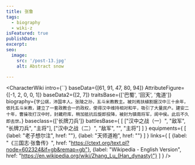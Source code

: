 ```yaml
---
title: 张鲁
tags:
  - biography
  - wiki-z
isFeatured: true
publishDate:
excerpt:
seo:
  image:
    src: '/post-13.jpg'
    alt: Abstract snow

---
```



<CharacterWiki
  intro={``}
  baseData={[61, 91, 47, 80, 94]}
  AttributeFigure={[-1, 2, 0, 0, 1]}
  baseData2={[2, 7]}
  traitsBase={['巴蜀', '回天', '鬼道']}
  biography={`字公祺，沛国丰人。张陵之孙，五斗米教教主。被刘焉扶植割据汉中三十余年，依托五斗米教，建立了一套政教合一的政权，使得汉中维持相对和平，吸引了大量民户。建安二十年，曹操攻打汉中时，封藏府库，稍加抵抗后旋即投降，被封为镇南将军，阆中侯。此后不久即去世。`}
  baseclass={['长牌刀兵']}
  battlesBase={
    [
      ["汉中之战（一）", "敌军", "长牌刀兵", "主将"],
      ["汉中之战（二）", "敌军", "", "主将"]
    ]
  }
  equipments={
    [
      {label: "老子想尔注", href: ""},
      {label: "天师道袍", href: ""}
    ]
  }
  links={
    [
      {label: "《三国志·张鲁传》", href: "https://ctext.org/text.pl?node=602324&if=gb&remap=gb"},
      {label: "Wikipedia - English Version", href: "https://en.wikipedia.org/wiki/Zhang_Lu_(Han_dynasty)"}
    ]
  }
/>
